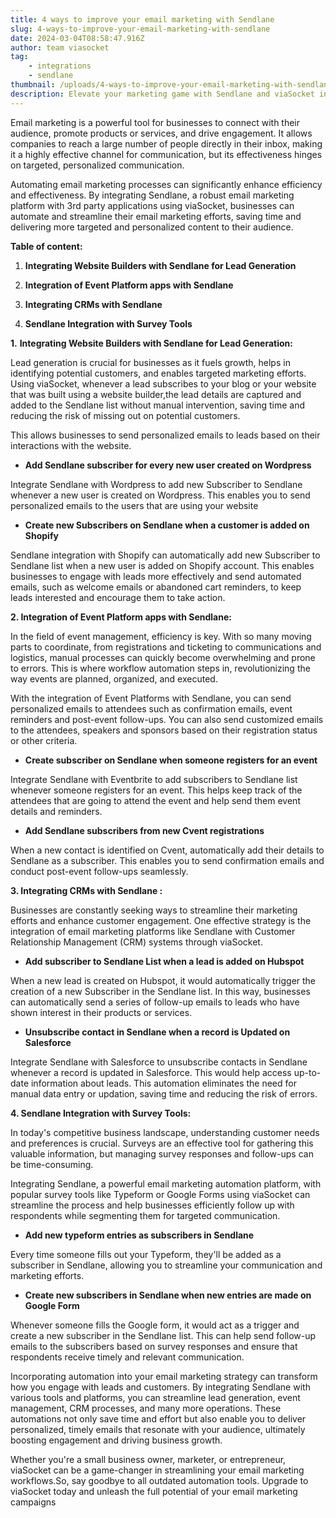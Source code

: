 ```yaml
---
title: 4 ways to improve your email marketing with Sendlane
slug: 4-ways-to-improve-your-email-marketing-with-sendlane
date: 2024-03-04T08:58:47.916Z
author: team viasocket
tag:
    - integrations
    - sendlane
thumbnail: /uploads/4-ways-to-improve-your-email-marketing-with-sendlane.jpg
description: Elevate your marketing game with Sendlane and viaSocket integration – the ultimate solution for efficient, targeted email campaigns.
---
```


Email marketing is a powerful tool for businesses to connect with their audience, promote products or services, and drive engagement. It allows companies to reach a large number of people directly in their inbox, making it a highly effective channel for communication, but its effectiveness hinges on targeted, personalized communication.

Automating email marketing processes can significantly enhance efficiency and effectiveness. By integrating Sendlane, a robust email marketing platform with 3rd party applications using viaSocket, businesses can automate and streamline their email marketing efforts, saving time and delivering more targeted and personalized content to their audience.

**Table of content:**

1. **Integrating Website Builders with Sendlane for Lead Generation**

2. **Integration of Event Platform apps with Sendlane**

3. **Integrating CRMs with Sendlane**

4. **Sendlane Integration with Survey Tools**

**1.** **Integrating Website Builders with Sendlane for Lead Generation:**

Lead generation is crucial for businesses as it fuels growth, helps in identifying potential customers, and enables targeted marketing efforts. Using viaSocket, whenever a lead subscribes to your blog or your website that was built using a website builder,the lead details are captured and added to the Sendlane list without manual intervention, saving time and reducing the risk of missing out on potential customers.

This allows businesses to send personalized emails to leads based on their interactions with the website.

-   **Add Sendlane subscriber for every new user created on Wordpress**

Integrate Sendlane with Wordpress to add new Subscriber to Sendlane whenever a new user is created on Wordpress. This enables you to send personalized emails to the users that are using your website

-   **Create new Subscribers on Sendlane when a customer is added on Shopify**

Sendlane integration with Shopify can automatically add new Subscriber to Sendlane list when a new user is added on Shopify account. This enables businesses to engage with leads more effectively and send automated emails, such as welcome emails or abandoned cart reminders, to keep leads interested and encourage them to take action.

**2. Integration of Event Platform apps with Sendlane:**

In the field of event management, efficiency is key. With so many moving parts to coordinate, from registrations and ticketing to communications and logistics, manual processes can quickly become overwhelming and prone to errors. This is where workflow automation steps in, revolutionizing the way events are planned, organized, and executed.

With the integration of Event Platforms with Sendlane, you can send personalized emails to attendees such as confirmation emails, event reminders and post-event follow-ups. You can also send customized emails to the attendees, speakers and sponsors based on their registration status or other criteria.

-   **Create subscriber on Sendlane when someone registers for an event**

Integrate Sendlane with Eventbrite to add subscribers to Sendlane list whenever someone registers for an event. This helps keep track of the attendees that are going to attend the event and help send them event details and reminders.

-   **Add Sendlane subscribers from new Cvent registrations**

When a new contact is identified on Cvent, automatically add their details to Sendlane as a subscriber. This enables you to send confirmation emails and conduct post-event follow-ups seamlessly.

**3. Integrating CRMs with Sendlane :**

Businesses are constantly seeking ways to streamline their marketing efforts and enhance customer engagement. One effective strategy is the integration of email marketing platforms like Sendlane with Customer Relationship Management (CRM) systems through viaSocket.

-   **Add subscriber to Sendlane List when a lead is added on Hubspot**

When a new lead is created on Hubspot, it would automatically trigger the creation of a new Subscriber in the Sendlane list. In this way, businesses can automatically send a series of follow-up emails to leads who have shown interest in their products or services.

-   **Unsubscribe contact in Sendlane when a record is Updated on Salesforce**

Integrate Sendlane with Salesforce to unsubscribe contacts in Sendlane whenever a record is updated in Salesforce. This would help access up-to-date information about leads. This automation eliminates the need for manual data entry or updation, saving time and reducing the risk of errors.

**4. Sendlane Integration with Survey Tools:**

In today's competitive business landscape, understanding customer needs and preferences is crucial. Surveys are an effective tool for gathering this valuable information, but managing survey responses and follow-ups can be time-consuming.

Integrating Sendlane, a powerful email marketing automation platform, with popular survey tools like Typeform or Google Forms using viaSocket can streamline the process and help businesses efficiently follow up with respondents while segmenting them for targeted communication.

-   **Add new typeform entries as subscribers in Sendlane**

Every time someone fills out your Typeform, they'll be added as a subscriber in Sendlane, allowing you to streamline your communication and marketing efforts.

-   **Create new subscribers in Sendlane when new entries are made on Google Form**

Whenever someone fills the Google form, it would act as a trigger and create a new subscriber in the Sendlane list. This can help send follow-up emails to the subscribers based on survey responses and ensure that respondents receive timely and relevant communication.

Incorporating automation into your email marketing strategy can transform how you engage with leads and customers. By integrating Sendlane with various tools and platforms, you can streamline lead generation, event management, CRM processes, and many more operations. These automations not only save time and effort but also enable you to deliver personalized, timely emails that resonate with your audience, ultimately boosting engagement and driving business growth.

Whether you're a small business owner, marketer, or entrepreneur, viaSocket can be a game-changer in streamlining your email marketing workflows.So, say goodbye to all outdated automation tools. Upgrade to viaSocket today and unleash the full potential of your email marketing campaigns
